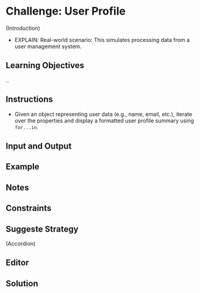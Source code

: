 # Challenge: User Profile

(Introduction)

-   EXPLAIN: Real-world scenario: This simulates processing data from a user management system.

## Learning Objectives

..

## Instructions

-   Given an object representing user data (e.g., name, email, etc.), iterate over the properties and display a formatted user profile summary using `for...in`.

## Input and Output

## Example

## Notes

## Constraints

## Suggeste Strategy

(Accordion)

## Editor

## Solution
